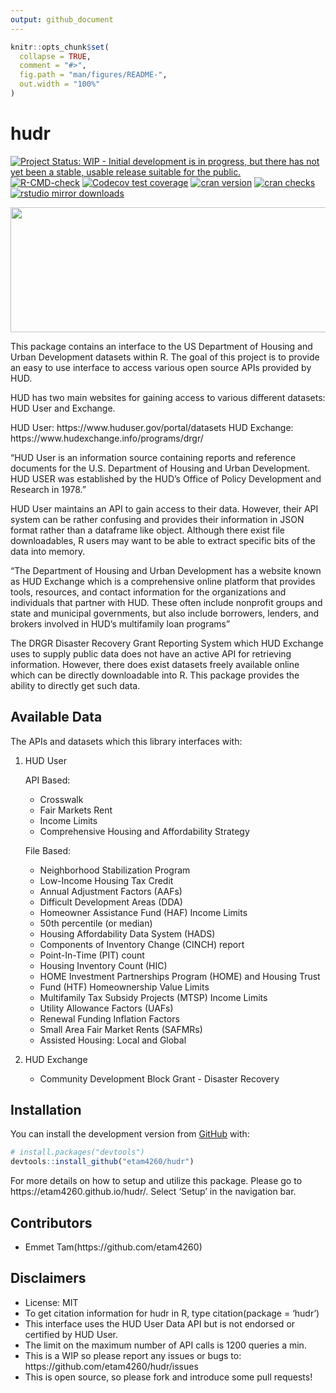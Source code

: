 ```yaml
---
output: github_document
---
```


<!-- README.md is generated from README.Rmd. Please edit that file -->

```r
knitr::opts_chunk$set(
  collapse = TRUE,
  comment = "#>",
  fig.path = "man/figures/README-",
  out.width = "100%"
)
```

# hudr
<!-- badges: start -->
[![Project Status: WIP - Initial development is in progress, but there has not yet been a stable, usable release suitable for the public.](https://www.repostatus.org/badges/latest/wip.svg)](https://www.repostatus.org/#wip)
[![R-CMD-check](https://github.com/etam4260/hudr/workflows/R-CMD-check/badge.svg)](https://github.com/etam4260/hudr/actions)
[![Codecov test coverage](https://codecov.io/gh/etam4260/hudr/branch/main/graph/badge.svg)](https://codecov.io/gh/etam4260/hudr?branch=main)
[![cran version](https://www.r-pkg.org/badges/version/hudr)](https://cran.r-project.org/package=hudr)
[![cran checks](https://cranchecks.info/badges/worst/hudr)](https://cranchecks.info/pkgs/hudr)
[![rstudio mirror downloads](https://cranlogs.r-pkg.org/badges/hudr?color=C9A115)](https://github.com/r-hub/cranlogs.app)
<!-- badges: end -->

<img src="https://github.com/etam4260/hudr/blob/main/man/figures/HUD.jpg?raw=true" width="1250" height="200"/>

This package contains an interface to the US Department of Housing and Urban 
Development datasets within R. The goal of this project is to provide an 
easy to use interface to access various open source APIs provided by HUD. 

HUD has two main websites for gaining access to various different datasets:
HUD User and Exchange.

HUD User: https://www.huduser.gov/portal/datasets
HUD Exchange: https://www.hudexchange.info/programs/drgr/

"HUD User is an information source containing reports and reference documents 
for the U.S. Department of Housing and Urban Development. 
HUD USER was established by the HUD's Office of Policy Development
and Research in 1978."

HUD User maintains an API to gain access to their data. However, their API
system can be rather confusing and provides their information in JSON format 
rather than a dataframe like object. Although there exist file downloadables,
R users may want to be able to extract specific bits of the data into memory.

"The Department of Housing and Urban Development has a website known as HUD
Exchange which is a comprehensive online platform that provides tools, 
resources, and contact information for the organizations and individuals 
that partner with HUD. These often include nonprofit groups and state and
municipal governments, but also include borrowers, lenders, and brokers
involved in HUD’s multifamily loan programs"

The DRGR Disaster Recovery Grant Reporting System which HUD Exchange uses
to supply public data does not have an active API for retrieving information. 
However, there does exist datasets freely available online which can be directly
downloadable into R. This package provides the ability to directly get such data.

## Available Data

The APIs and datasets which this library interfaces with:

1) HUD User
    
    API Based:
    
    * Crosswalk
    * Fair Markets Rent
    * Income Limits
    * Comprehensive Housing and Affordability Strategy
    
    File Based:
    
    * Neighborhood Stabilization Program
    * Low-Income Housing Tax Credit
    * Annual Adjustment Factors (AAFs)
    * Difficult Development Areas (DDA)
    * Homeowner Assistance Fund (HAF) Income Limits
    * 50th percentile (or median)
    * Housing Affordability Data System (HADS)
    * Components of Inventory Change (CINCH) report
    * Point-In-Time (PIT) count 
    * Housing Inventory Count (HIC)
    * HOME Investment Partnerships Program (HOME) and Housing Trust
    * Fund (HTF) Homeownership Value Limits
    * Multifamily Tax Subsidy Projects (MTSP) Income Limits
    * Utility Allowance Factors (UAFs)
    * Renewal Funding Inflation Factors 
    * Small Area Fair Market Rents (SAFMRs)
    * Assisted Housing: Local and Global
    
    
2) HUD Exchange
    * Community Development Block Grant - Disaster Recovery
    

    
## Installation

You can install the development version from [GitHub](https://github.com/) with:

``` r
# install.packages("devtools")
devtools::install_github("etam4260/hudr")
```

For more details on how to setup and utilize this package. Please go to
https://etam4260.github.io/hudr/. Select 'Setup' in the navigation bar.


## Contributors

* Emmet Tam(https://github.com/etam4260)


## Disclaimers

* License: MIT
* To get citation information for hudr in R, type citation(package = 'hudr')
* This interface uses the HUD User Data API but is not endorsed or certified by HUD User.
* The limit on the maximum number of API calls is 1200 queries a min.
* This is a WIP so please report any issues or bugs to: https://github.com/etam4260/hudr/issues
* This is open source, so please fork and introduce some pull requests!

